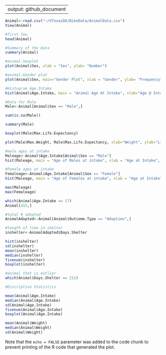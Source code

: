  ---  
      output: github_document
  ---  

```r
Animal<-read.csv("~/UTexasDA/BikeData/AnimalData.csv")
View(Animal)

#first few
head(Animal)

#Summary of the Data
summary(Animal)

#animal-Sexplot
plot(Animal$Sex, xlab = "Sex", ylab= "Number")

#animal-Gender plot
plot(Animal$Sex, main="Gender Plot", xlab = "Gender", ylab= "Frequency")

#Histogram Age.Intake
hist(Animal$Age.Intake, main = "Animal Age At Intake", xlab="Age @ Intake")

#Data for Male
Male<-Animal[Animal$Sex == "Male",]

sum(is.na(Male))

summary(Male)

boxplot(Male$Max.Life.Expectancy)

plot(Male$Max.Weight, Male$Max.Life.Expectancy, xlab="Weight", ylab="Life Expectancy", main="Life Expectancy vs Weight")

#male ages at intake
Maleage<-Animal$Age.Intake[Animal$Sex == "Male"]
hist(Maleage, main = "Age of Males at intake", xlab = "Age at Intake", ylab= "Frequency")

#Female ages at intake
Femaleage<-Animal$Age.Intake[Animal$Sex == "Female"]
hist(Maleage, main = "Age of Females at intake", xlab = "Age at Intake", ylab= "Frequency", breaks=20)

max(Maleage)
max(Femaleage)

which(Animal$Age.Intake == 17)
Animal[415,]

#total # adopted
AnimalAdopted<-Animal[Animal$Outcome.Type == "Adoption",]

#length of time in shelter
inshelter<-AnimalAdopted$Days.Shelter

hist(inshelter)
sd(inshelter)
mean(inshelter)
median(inshelter)
fivenum(inshelter)
boxplot(inshelter)

#animal that is outlier
which(Animal$Days.Shelter == 211)

#Discriptive Statistics

mean(Animal$Age.Intake)
median(Animal$Age.Intake)
sd(Animal$Age.Intake)
fivenum(Animal$Age.Intake)
boxplot(Animal$Age.Intake)

mean(Animal$Weight)
median(Animal$Weight)
sd(Animal$Weight)

```

Note that the `echo = FALSE` parameter was added to the code chunk to prevent printing of the R code that generated the plot.
